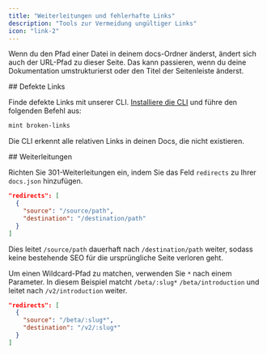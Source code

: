 ```yaml
---
title: "Weiterleitungen und fehlerhafte Links"
description: "Tools zur Vermeidung ungültiger Links"
icon: "link-2"
---
```


Wenn du den Pfad einer Datei in deinem docs-Ordner änderst, ändert sich auch der URL-Pfad zu dieser Seite. Das kann passieren, wenn du deine Dokumentation umstrukturierst oder den Titel der Seitenleiste änderst.

<div id="broken-links">
  ## Defekte Links
</div>

Finde defekte Links mit unserer CLI. [Installiere die CLI](/de/installation) und führe den folgenden Befehl aus:

```bash
mint broken-links
```

Die CLI erkennt alle relativen Links in deinen Docs, die nicht existieren.

<div id="redirects">
  ## Weiterleitungen
</div>

Richten Sie 301-Weiterleitungen ein, indem Sie das Feld `redirects` zu Ihrer `docs.json` hinzufügen.

```json
"redirects": [
  {
    "source": "/source/path",
    "destination": "/destination/path"
  }
]
```

Dies leitet `/source/path` dauerhaft nach `/destination/path` weiter, sodass keine bestehende SEO für die ursprüngliche Seite verloren geht.

Um einen Wildcard-Pfad zu matchen, verwenden Sie `*` nach einem Parameter. In diesem Beispiel matcht `/beta/:slug*` `/beta/introduction` und leitet nach `/v2/introduction` weiter.

```json
"redirects": [
  {
    "source": "/beta/:slug*",
    "destination": "/v2/:slug*"
  }
]
```
